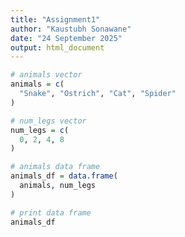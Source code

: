---
title: "Assignment1"
author: "Kaustubh Sonawane"
date: "24 September 2025"
output: html_document
---

```{r}
# animals vector
animals = c(
  "Snake", "Ostrich", "Cat", "Spider"
)

# num_legs vector
num_legs = c(
  0, 2, 4, 8
)

# animals data frame
animals_df = data.frame(
  animals, num_legs
)

# print data frame
animals_df
```
